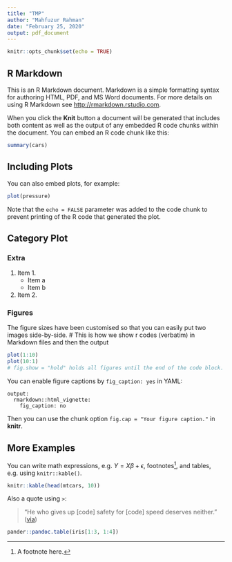 ```yaml
---
title: "TMP"
author: "Mahfuzur Rahman"
date: "February 25, 2020"
output: pdf_document
---
```


```r
knitr::opts_chunk$set(echo = TRUE)
```

## R Markdown

This is an R Markdown document. Markdown is a simple formatting syntax for authoring HTML, PDF, and MS Word documents. For more details on using R Markdown see <http://rmarkdown.rstudio.com>.

When you click the **Knit** button a document will be generated that includes both content as well as the output of any embedded R code chunks within the document. You can embed an R code chunk like this:

```r
summary(cars)
```

## Including Plots

You can also embed plots, for example:

```r
plot(pressure)
```

Note that the `echo = FALSE` parameter was added to the code chunk to prevent printing of the R code that generated the plot.


## Category Plot




### Extra
1.  Item 1.
    *  Item a
    *  Item b
1.  Item 2.


### Figures

The figure sizes have been customised so that you can easily put two images side-by-side. 
# This is how we show r codes (verbatim) in Markdown files and then the output
```r
plot(1:10)
plot(10:1)
# fig.show = "hold" holds all figures until the end of the code block.
```

You can enable figure captions by `fig_caption: yes` in YAML:

    output:
      rmarkdown::html_vignette:
        fig_caption: no

Then you can use the chunk option `fig.cap = "Your figure caption."` in **knitr**.

## More Examples

You can write math expressions, e.g. $Y = X\beta + \epsilon$, footnotes^[A footnote here.], and tables, e.g. using `knitr::kable()`.

```r
knitr::kable(head(mtcars, 10))
```

Also a quote using `>`:

> "He who gives up [code] safety for [code] speed deserves neither."
([via](https://twitter.com/hadleywickham/status/504368538874703872))



```r
pander::pandoc.table(iris[1:3, 1:4])
```